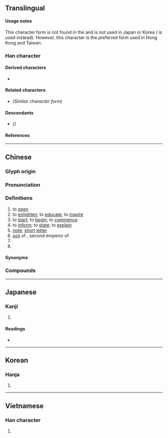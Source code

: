 {{also|啓|启}}
{{character info}}
==Translingual==
{{CJKV-forms|啟|启|啓|啓}}

====Usage notes====
This character form is not found in the {{w|Kangxi dictionary}} and is not used in Japan or Korea ({{l|mul|啓}} is used instead). However, this character is the preferred form used in Hong Kong and Taiwan.

===Han character===
{{Han char|rn=66|rad=攴|as=07|sn=11|four=38604|canj=HROK|ids=⿰户攵(G),⿰启攵(HT)}}

====Derived characters====
* {{l|mul|[[闙]], [[𣘼]], [[𭨠]], [[𦘦]], [[𮮝]], [[𫫤]], [[𫹢]]}}

====Related characters====
* {{l|mul|[[啓]]}} ''(Similar character form)''

====Descendants====
* {{l|mul|[[启]]}} ''({{w|Simplified Chinese}})''

====References====
{{Han ref|kx=0196.261|dkj=03821|hdz=21463.080|uh=555F}}

----

==Chinese==
{{zh-forms|s=启|t2=啓|alt=唘}}
{{zh-wp|zh:啟|yue:啓|lzh:啓|nan:Khé|wuu:启|en:Qi of Xia}}

===Glyph origin===
{{Han etym}}

===Pronunciation===
{{zh-pron
|m=qǐ
|c=kai2
|h=pfs=khí
|md=
|mn=khé
|mn-t=ki2
|w=
|mc=y
|oc=y
|cat=v,n,pn
}}

===Definitions===
{{zh-hanzi}}

# to [[open]]
# to [[enlighten]]; to [[educate]]; to [[inspire]]
# to [[start]]; to [[begin]]; to [[commence]]
# to [[inform]]; to [[state]]; to [[explain]]
# [[note]]; [[short]] [[letter]]
# [[son]] of {{w|Yu the Great}}, second emperor of {{w|Xia Dynasty}}
# {{zh-short|啟示錄|tr=Qǐshìlù|Revelation}}
# {{surname|zh}}

====Synonyms====
{{zh-Christian-syn|Revelation}}

===Compounds===
{{zh-der|啟動|啟蒙|啟發|啟航|啟程|啟事|啟用|開啟|啟示|不好啟齒|哀啟|公啟|丹脣啟秀|徵求啟事|徵啟|天啟|光啟|山公啟事|再啟者|副啟|夏啟|啟齒|啟土|啟問|殷憂啟聖|啟智|啟報|啟明|承前啟後|承先啟後|啟迪|啟奏|啟示錄|啟運|啟蒙哲學|啟乞|啟請|啟封|書啟|啟閉|款啟寡聞|啟處|敬啟者|啟行|啟建|啟顏|啟動程式|啟蒙時代|啟告|啟聰|啟釁|啟白|更正啟事|啟碇|承上啟下|啟手足|啟蟄|啟沃|啟蒙運動|啟節|啟口|鳴謝啟事|親啟|謝啟|通知啟事|道歉啟事|臺啟|鈞啟|鄂君啟節|茲啟者|警告啟事|逕啟者|啟浪}}

----

==Japanese==

===Kanji===
{{ja-kanji|grade=|rs=攴07}} <!-- Not listed as kyūjitai kanji in 2010 Jōyō Kanji -->

# {{rfdef|ja|sort=攴07}}

====Readings====
* {{ja-readings|on=[[けい]] (kei)|kun=[[ひらく]] (hiraku), [[もうす]] (mousu)}}

----

==Korean==

===Hanja===
{{ko-hanja|hangeul=계|rv=gye|mr=kye}}

# {{rfdef|ko|sort=攴07}}

----

==Vietnamese==

===Han character===
{{vi-hantu|[[khải]], [[khơi]], [[khui]]|rs=攴07}}

# {{rfdef|vi|sort=攴07}}